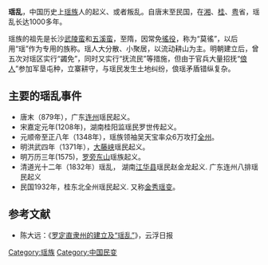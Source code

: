 '''瑶乱'''，中国历史上[[瑶族|瑶族]]人的起义、或者叛乱。自唐末至民国，在[[湘|湘]]、[[桂|桂]]、[[粤|粤]]省，瑶乱长达1000多年。

瑶族的祖先是长沙[[武陵蛮|武陵蛮]]和[[五溪蛮|五溪蛮]]，至隋，因常免[[徭役|徭役]]，称为“莫徭”，以后用“瑶”作为专用的族称。瑶人大分散、小聚居，以流动耕山为主。明朝建立后，曾五次对瑶区实行“蠲免”，同时又实行“抚流民”等措施，但由于官兵大量招抚“[[俍人|俍人]]”参加军垦屯种，立寨耕守，与瑶民发生土地纠纷，俍瑶矛盾错纵复杂。

==主要的瑶乱事件==
*唐末（879年），广东[[连州|连州]]瑶民起义。
*宋嘉定元年(1208年)，湖南桂阳监瑶民罗世传起义。
*元顺帝至正八年（1348年），瑶族领袖吴天宝率众6万攻打[[全州|全州]]。
*明洪武四年（1371年），[[大藤峡|大藤峡]]瑶民起义。
*明万历三年(1575)，[[罗旁东山|罗旁东山]]瑶族起义。
*清道光十二年（1832年）瑶乱， 湖南[[江华县|江华县]]瑶民赵金龙起义. 广东连州八排瑶民起义
*民国1932年，桂东北全州瑶民起义. 又称[[金秀瑶变|金秀瑶变]]。

==参考文献==
<div class="references-small">
<references />
</div>

*陈大远：《[http://yfjy.net/simple/index.php?t8769.html 罗定直隶州的建立及“瑶乱”]{{dead link|date=2018年3月 |bot=InternetArchiveBot |fix-attempted=yes }}》，云浮日报

[[Category:瑶族|Category:瑶族]]
[[Category:中国民变|Category:中国民变]]